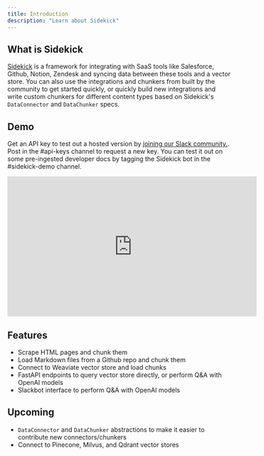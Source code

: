 ```yaml
---
title: Introduction
description: "Learn about Sidekick"
---
```


## What is Sidekick
[Sidekick](https://getsidekick.ai/) is a framework for integrating with SaaS tools like Salesforce, Github, Notion, Zendesk and syncing data between these tools and a vector store. You can also use the integrations and chunkers from built by the community to get started quickly, or quickly build new integrations and write custom chunkers for different content types based on Sidekick's `DataConnector` and `DataChunker` specs.

## Demo
Get an API key to test out a hosted version by [joining our Slack community.](https://sidekick-public.slack.com/). Post in the #api-keys channel to request a new key. You can test it out on some pre-ingested developer docs by tagging the Sidekick bot in the #sidekick-demo channel.

<iframe width="560" height="315" src="https://www.youtube.com/embed/I2V3Cu8L6wk" title="YouTube video player" frameborder="0" allow="accelerometer; autoplay; clipboard-write; encrypted-media; gyroscope; picture-in-picture; web-share" allowfullscreen></iframe>


## Features
* Scrape HTML pages and chunk them
* Load Markdown files from a Github repo and chunk them
* Connect to Weaviate vector store and load chunks
* FastAPI endpoints to query vector store directly, or perform Q&A with OpenAI models
* Slackbot interface to perform Q&A with OpenAI models

## Upcoming
* `DataConnector` and `DataChunker` abstractions to make it easier to contribute new connectors/chunkers
* Connect to Pinecone, Milvus, and Qdrant vector stores